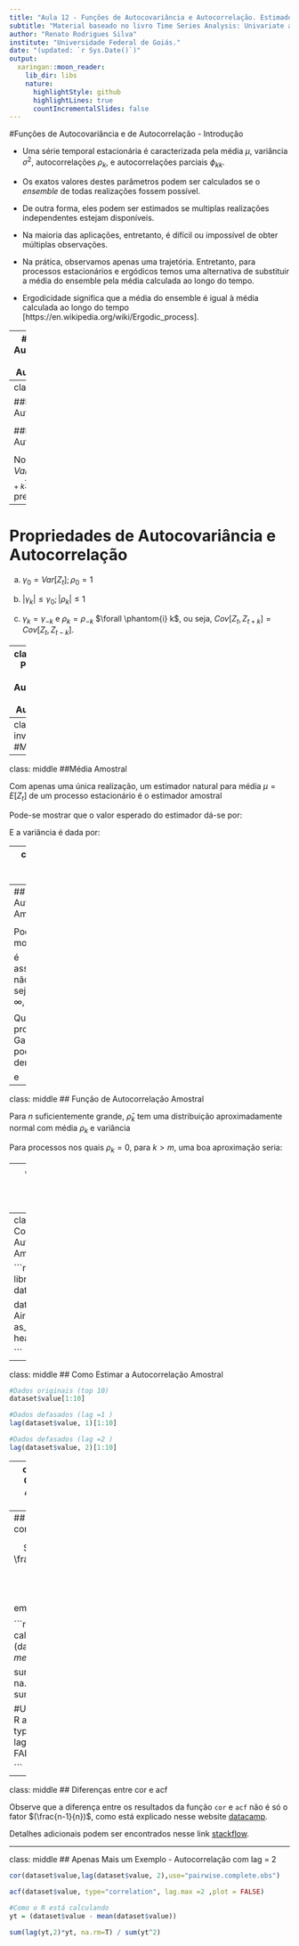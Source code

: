 ```yaml
---
title: "Aula 12 - Funções de Autocovariância e Autocorrelação. Estimadores da Média Amostral e Autocorrelação"
subtitle: "Material baseado no livro Time Series Analysis: Univariate and Multivariate Methods (Willian W. S. Wei, 1990)"
author: "Renato Rodrigues Silva"
institute: "Universidade Federal de Goiás."
date: "(updated: `r Sys.Date()`)"
output:
  xaringan::moon_reader:
    lib_dir: libs
    nature:
      highlightStyle: github
      highlightLines: true
      countIncrementalSlides: false
---
```

#Funções de Autocovariância e de Autocorrelação - Introdução

- Uma série temporal estacionária é caracterizada pela média $\mu$,
variância $\sigma^2$, autocorrelações $\rho_k$, e autocorrelações
parciais $\phi_{kk}.$

- Os exatos valores destes parâmetros podem ser calculados se o *ensemble* de todas realizações fossem possível.

- De outra forma, eles podem ser estimados se multiplas realizações
independentes estejam disponíveis.

- Na maioria das aplicações, entretanto, é difícil ou impossível de obter múltiplas observações.

- Na prática, observamos apenas uma trajetória. Entretanto, para processos estacionários e ergódicos temos uma alternativa de substituir a média do ensemble pela média calculada ao longo do tempo.

- Ergodicidade significa que a média do ensemble é igual à média calculada ao longo do tempo [https://en.wikipedia.org/wiki/Ergodic_process].

      
      
      
---
#Funções de Autocovariância e de Autocorrelação

##Pressuposições

- Vamos assumir que o processo  $\left\{ Z_t, t \in \mathcal{Z} \right\}$ seja estacionário de segunda ordem 

    - $E[Z_t] = \mu$; (média constante)
    - $E[Z^2_t] < \infty, \phantom{11} \forall t \in \mathbf{Z}$; 
    - $Cov[Z_{t}, Z_{s}]$ é uma função de $|t - s|$.

Lembre-se se o processo for Gaussiano e  estacionário de segunda ordem, ele é estritamente estacionário.

---
class: middle

##Função de Autocovariância    
  
\begin{equation}
\gamma_k = Cov[Z_t, Z_{t+k}] = E[[Z_t - \mu][ Z_{t+k} - \mu]],
\end{equation}

##Função de Autocorrelação  
  
\begin{equation}
\rho_k = \frac{Cov[Z_t, Z_{t+k}]}{\sqrt{Var[Z_t]}\sqrt{Var[Z_{t+k}]}} = \frac{\gamma_k}{\gamma_0}
\end{equation}

Note que $Var[Z_t] = Var[Z_{t+k}] = \gamma_0$, por pressuposição.

---
# Propriedades de Autocovariância e Autocorrelação

a.  $\gamma_0 = Var[Z_t]; \rho_0 = 1$

\begin{equation}
\rho_0 = \frac{\gamma_0 }{\gamma_0 } = 
\frac{Var[Z_t]}{Var[Z_t]} = 1
\end{equation}


b.  $|\gamma_k| \leq \gamma_0; |\rho_k| \leq 1$

\begin{align}
|\rho_k| &\leq 1 \Rightarrow -1 \leq \rho_k \leq 1 \Rightarrow 
-1 \leq \frac{\gamma_k}{\gamma_0} \leq 1 \Rightarrow -\gamma_0 \leq \gamma_k \leq \gamma_0
\end{align}

c. $\gamma_k = \gamma_{-k}$ e $\rho_k = \rho_{-k}$ $\forall \phantom{i} k$, ou seja, $Cov[Z_t, Z_{t+k}] = Cov[Z_t, Z_{t-k}].$


---
class: middle
## Propriedades de Autocovariância e Autocorrelação

Assim é importante saber que nem toda função que satisfazem as propriedades (a) à (c) pode ser 
autocovariância ou autocorrelação  para um processo.

Uma condição necessária para uma função ser um autocovariância é a função ser positiva semidefinida.

A prova desse fato pode ser vista [aqui](https://www.math-stat.unibe.ch/e237483/e237655/e243381/e281679/files281692/Chap13_ger.pdf).

---
class: middle, inverse, center
#Média Amostral

---
class: middle
##Média Amostral

Com apenas uma única realização, um estimador natural para média $\mu = E[Z_t]$ de um processo estacionário é o estimador amostral
\begin{equation}
\bar{Z} = \frac{1}{n}\sum_{t=1}^n Z_t
\end{equation}

Pode-se mostrar que o valor esperado do estimador dá-se por:
\begin{align}
E[\bar{Z}] = E[\frac{1}{n}\sum_{t=1}^n Z_t] = \frac{1}{n}\sum_{t=1}^n E[Z_t] = \frac{1}{n}\sum_{t=1}^n \mu = \mu
\end{align}

E a variância é dada por:

\begin{align}
Var[\bar{Z}] =& \frac{1}{n^2}\sum_{t=1}^n \sum_{s=1}^nCov[Z_t, Z_s] \\
=& \frac{\gamma_0}{n^2} \sum_{k=-(n-1)}^{n-1}(n - |k|)\rho_k = \frac{\gamma_0}{n} \sum_{k=-(n-1)}^{n-1}\left(1 - \frac{|k|}{n}\right)\rho_k.
\end{align}



---
class: middle
##Média Amostral


Assim, se $\lim_{n \rightarrow \infty} \frac{\gamma_0}{n} \sum_{k= -(n-1)}^{n-1}\left(1 - \frac{|k|}{n}\right)\rho_k$ for finito, então $Var(\bar{Z}) \rightarrow 0$, quando $n \rightarrow \infty$ e $\bar{Z}$ é um estimador consistente em média quadrática para $\mu$ [consistência](https://bookdown.org/egarpor/inference/point-est.html#point-est-consistent), [consistência 2](https://en.wikipedia.org/wiki/Consistent_estimator#:~:text=In%20statistics%2C%20a%20consistent%20estimator,in%20probability%20to%20%CE%B80.)

###Definição:

Uma sequência de estimadores $\left\{ \theta_n: n \in \mathbb{N} \right\}$ é consistente em média quadrática para $\theta$ se

$\lim_{n \rightarrow \infty} B\left[\hat{\theta}_n\right] = 0$ e
$\lim_{n \rightarrow \infty} Var[\hat{\theta}_n] = 0.$

Revisão de leis dos grandes números podem ser vistas [aqui](https://pt.wikipedia.org/wiki/Lei_dos_grandes_n%C3%BAmeros), [aqui](https://en.wikipedia.org/wiki/Law_of_large_numbers#Differences_between_the_weak_law_and_the_strong_law).

Vídeo interessante [aqui](https://www.youtube.com/watch?v=Bn0wWZENeQI).
Codigo no [R](https://rstudio-pubs-static.s3.amazonaws.com/202144_71c017d6692c47d885f452b41a89f100.html.)


---
## Função Autocovariância Amostral

\begin{equation}
\hat{\gamma}_k = \frac{1}{n}\sum_{i=1}^{n-k}(Z_t - \bar{Z})(Z_{t+k}-\bar{Z})
\end{equation}

Pode-se mostrar que 

\begin{equation}
E[\hat{\gamma}_k] \approx \gamma_k -  \frac{k}{n}\gamma_k - \left( \frac{n-k}{n}\right) Var(\bar{Z})
\end{equation}
é assintoticamente não viesado. Ou seja, para $n \rightarrow \infty$, $E[\hat{\gamma}_k] \rightarrow \gamma_k$. 

Quando o processo for Gaussiano, pode-se demonstrar que 

\begin{equation}
Cov[\hat{\gamma}_k, \hat{\gamma}_{k+j}] \approx \frac{1}{n}\sum_{i=-\infty}^\infty(\gamma_i\gamma_{i+j} + \gamma_{i+k+j}\gamma_{i-k})
\end{equation}
e
\begin{equation}
Var[\hat{\gamma}_k] \approx \frac{1}{n}\sum_{i=-\infty}^\infty(\gamma_i^2 + \gamma_{i+k}\gamma_{i-k})
\end{equation}




---
class: middle
## Função de Autocorrelação Amostral

\begin{equation}
\hat{\rho}_k = \frac{\hat{\gamma}_k}{\hat{\gamma}_0} = \frac{\sum_{t=1}^{n-k}(Z_t - \bar{Z})(Z_{t+k} - \bar{Z})}{\sum_{t=1}^{n}(Z_t - \bar{Z})^2}
\end{equation}

Para $n$ suficientemente grande, $\hat{\rho}_k$ tem uma distribuição aproximadamente normal com média $\rho_k$ e variância

\begin{equation}
Var[\hat{\rho}_k] \approx \frac{1}{n}\sum_{i=-\infty}^{\infty}(\rho_i^2 + \rho_{i+k}\rho_{i-k} - 4\rho_k\rho_i\rho_{i-k} +  2\rho_k^2\rho_i^2)
\end{equation}

Para processos nos quais $\rho_k = 0$, para $k > m$, uma boa aproximação seria:

\begin{equation}
Var[\hat{\rho}_k] \approx \frac{1}{n}(1 + 2\rho_1^2 + 2\rho_{2}^2 + \ldots + 2\rho_m^2)
\end{equation}

---
class: middle
## Função de Autocorrelação Amostral

Na prática, estimaremos $Var[\hat{\rho}_k]$ por meio de

\begin{equation}
S_{\rho_k} = \sqrt{\frac{1}{n}(1 + 2\hat{\rho}_1^2 + \ldots + 2\hat{\rho}_m^2)}
\end{equation}

---
class: middle
## Como Estimar a Autocorrelação Amostral


```r
library(tidyverse)
library(tsibble)
data("AirPassengers") 

dataset = AirPassengers %>% as_tsibble() 
head(dataset)

```


---
class: middle
## Como Estimar a Autocorrelação Amostral

```r

#Dados originais (top 10)
dataset$value[1:10]

#Dados defasados (lag =1 )
lag(dataset$value, 1)[1:10]

#Dados defasados (lag =2 )
lag(dataset$value, 2)[1:10]

```

---
class: middle
## Como Estimar a Autocorrelação Amostral

```r

#Correlação entre Z_t e Z_{t-1} 
cor(dataset$value,lag(dataset$value, 1),use="pairwise.complete.obs")

#Correlação entre Z_t e Z_{t-1} 
cor(dataset$value[-1],dataset$value[-144])

#Use função acf do R
acf(dataset$value, type="correlation", lag.max =1 ,plot = FALSE)

```


---
## Diferenças entre cor e acf

$$\hat{\rho}_k = \frac{\sum_{t=1}^{n-k} y_t y_{t+k}}{\sum_{t=1}^n y_t^2}$$
em que $y_t = z_t - \bar{z}$.

```r
#Como o R está calculando
yt = (dataset$value - mean(dataset$value))

sum(lag(yt,1)*yt, na.rm=T) / sum(yt^2)

#Use função acf do R
acf(dataset$value, type="correlation", lag.max =1 ,plot = FALSE)

```


---
class: middle
## Diferenças entre cor e acf

Observe que a diferença entre os resultados da função `cor` e `acf` não é só o fator $(\frac{n-1}{n})$, como está explicado nesse website [datacamp](https://www.datacamp.com/community/tutorials/autocorrelation-r). 

Detalhes adicionais podem ser encontrados nesse link [stackflow](https://stats.stackexchange.com/questions/81754/understanding-this-acf-output).

---
class: middle
## Apenas Mais um Exemplo - Autocorrelação com lag = 2

```r

cor(dataset$value,lag(dataset$value, 2),use="pairwise.complete.obs")

acf(dataset$value, type="correlation", lag.max =2 ,plot = FALSE)

#Como o R está calculando
yt = (dataset$value - mean(dataset$value))

sum(lag(yt,2)*yt, na.rm=T) / sum(yt^2)

```

